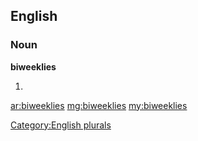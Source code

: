 ==English==

===Noun===
'''biweeklies'''

# {{plural of|[[biweekly]]}}

[[Category:English plurals]]

[[ar:biweeklies]]
[[mg:biweeklies]]
[[my:biweeklies]]